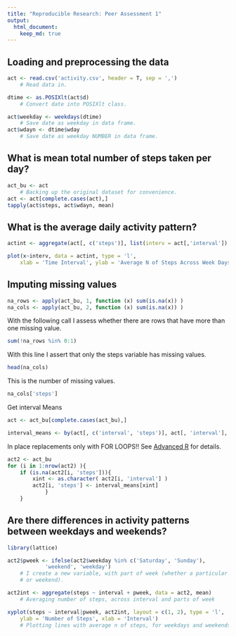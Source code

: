 ```yaml
---
title: "Reproducible Research: Peer Assessment 1"
output: 
  html_document:
    keep_md: true
---
```



## Loading and preprocessing the data
```r
act <- read.csv('activity.csv', header = T, sep = ',')
	# Read data in.

dtime <- as.POSIXlt(act$d)
	# Convert date into POSIXlt class.

act$weekday <- weekdays(dtime)
	# Save date as weekday in data frame.
act$wdayn <- dtime$wday
	# Save date as weekday NUMBER in data frame.
```



## What is mean total number of steps taken per day?
```r
act_bu <- act
	# Backing up the original dataset for convenience. 
act <- act[complete.cases(act),]
tapply(act$steps, act$wdayn, mean)
```


## What is the average daily activity pattern?

```r
actint <- aggregate(act[, c('steps')], list(interv = act[,'interval']), mean)

plot(x~interv, data = actint, type = 'l', 
	xlab = 'Time Interval', ylab = 'Average N of Steps Across Week Days')
```

## Imputing missing values

```r
na_rows <- apply(act_bu, 1, function (x) sum(is.na(x)) )
na_cols <- apply(act_bu, 2, function (x) sum(is.na(x)) )
```
With the following call I assess whether there are rows that
have more than one missing value. 

```r
sum(!na_rows %in% 0:1)
```
With this line I assert that only the steps variable has missing values. 
```r
head(na_cols)
```
This is the number of missing values.
```r
na_cols['steps']
```
Get interval Means

```r
act <- act_bu[complete.cases(act_bu),]

interval_means <- by(act[, c('interval', 'steps')], act[, 'interval'], function(x) mean(x[, 'steps']))
```


In place replacements only with FOR LOOPS!! See [Advanced R](http://adv-r.had.co.nz/Functionals.html#functionals-not) for details. 
```r
act2 <- act_bu
for (i in 1:nrow(act2) ){
	if (is.na(act2[i, 'steps'])){
		xint <- as.character( act2[i, 'interval'] )
		act2[i, 'steps'] <- interval_means[xint]
			}
	}

```

## Are there differences in activity patterns between weekdays and weekends?
```r
library(lattice)

act2$pweek <- ifelse(act2$weekday %in% c('Saturday', 'Sunday'), 
			'weekend', 'weekday')
	# I create a new variable, with part of week (whether a particular day is weekday
	# or weekend).

act2int <- aggregate(steps ~ interval + pweek, data = act2, mean)
	# Averaging number of steps, across interval and parts of week

xyplot(steps ~ interval|pweek, act2int, layout = c(1, 2), type = 'l',
	ylab = 'Number of Steps', xlab = 'Interval')
	# Plotting lines with average n of steps, for weekdays and weekends.

```

